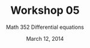 % Workshop 05
% Math 352 Differential equations
% March 12, 2014


\section*{Second-order linear equations}

\begin{questions}

\question Find the roots of the characteristic equation for the differential equation $y'' + 9y = 0$. Note that the discriminant is negative, so they are complex. Call them $r_1$ and $r_2$.

\dwrspace{1}

\question Evaluate $(r_1 + r_2)/2$ and $(r_1 - r_2)/2i$. What do you notice about these numbers?

\dwrspace{1}

\question What complex exponential functions solve the differential equation? Use the roots you found and ape the exponential trick from before.

\dwrspace{1}

\question Write these functions using Euler's formula. Call them $u_1$ and $u_2$ in their new, Eulerified form.

\dwrspace{1}

\question Write down $y_1 = (u_1 + u_2)/2$ and $y_2 = (u_1 - u_2)/2i$ and simplify. What do you notice?

\dwrspace{1}

\newpage

\question Apply the method to each differential equation, obtaining two independent \emph{real-valued} solutions. (Independent means the Wronskian is nonzero.) Remember:
\begin{equation*}
e^{(x + iy)t} = e^{xt}e^{iyt}
\end{equation*}

\begin{parts}
    
    \part $y'' + 2y' + 8y = 0$

    \dwrspace{1}

    \part $3y'' + 6y' + 4y = 0$

    \dwrspace{1}

    \part $6y'' - 8y' + 10y = 0$

    \dwrspace{1}


\end{parts}
\end{questions}
